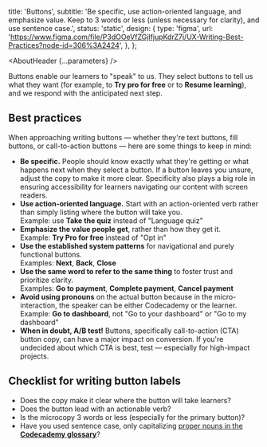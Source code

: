 

  title: 'Buttons',
  subtitle:
    'Be specific, use action-oriented language, and emphasize value. Keep to 3 words or less (unless necessary for clarity), and use sentence case.',
  status: 'static',
  design: {
    type: 'figma',
    url: 'https://www.figma.com/file/P3dOOeVfZGjIfjupKdrZ7j/UX-Writing-Best-Practices?node-id=306%3A2424',
  },
};

<Meta title="UX Writing/Component guidelines/Buttons" />

<AboutHeader {...parameters} />

Buttons enable our learners to "speak" to us. They select buttons to tell us what they want (for example, to **Try pro for free** or to **Resume learning**), and we respond with the anticipated next step.

## Best practices

When approaching writing buttons — whether they're text buttons, fill buttons, or call-to-action buttons — here are some things to keep in mind:

- **Be specific.** People should know exactly what they're getting or what happens next when they select a button. If a button leaves you unsure, adjust the copy to make it more clear. Specificity also plays a big role in ensuring accessibility for learners navigating our content with screen readers.
- **Use action-oriented language.** Start with an action-oriented verb rather than simply listing where the button will take you.\
  Example: use **Take the quiz** instead of "Language quiz"
- **Emphasize the value people get**, rather than how they get it.\
  Example: **Try Pro for free** instead of "Opt in"
- **Use the established system patterns** for navigational and purely functional buttons.\
  Examples: **Next**, **Back**, **Close**
- **Use the same word to refer to the same thing** to foster trust and prioritize clarity.\
  Examples: **Go to payment**, **Complete payment**, **Cancel payment**
- **Avoid using pronouns** on the actual button because in the micro-interaction, the speaker can be either Codecademy or the learner.\
  Example: **Go to dashboard**, not "Go to your dashboard" or "Go to my dashboard"
- **When in doubt, A/B test!** Buttons, specifically call-to-action (CTA) button copy, can have a major impact on conversion. If you're undecided about which CTA is best, test — especially for high-impact projects.

## Checklist for writing button labels

- Does the copy make it clear where the button will take learners?
- Does the button lead with an actionable verb?
- Is the microcopy 3 words or less (especially for the primary button)?
- Have you used sentence case, only capitalizing [proper nouns in the **Codecademy glossary**](https://skillsoftdev.atlassian.net/wiki/spaces/UXW/database/4447175693?savedViewId=9b4c57a9-0cfb-42b0-97c5-08a87e8a2c84)?
